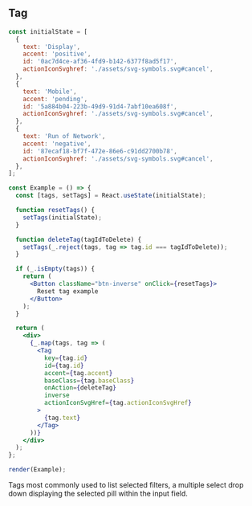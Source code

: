 
## Tag

```jsx live=true
const initialState = [
  {
    text: 'Display',
    accent: 'positive',
    id: '0ac7d4ce-af36-4fd9-b142-6377f8ad5f17',
    actionIconSvghref: './assets/svg-symbols.svg#cancel',
  },
  {
    text: 'Mobile',
    accent: 'pending',
    id: '5a884b04-223b-49d9-91d4-7abf10ea608f',
    actionIconSvghref: './assets/svg-symbols.svg#cancel',
  },
  {
    text: 'Run of Network',
    accent: 'negative',
    id: '87ecaf18-bf7f-472e-86e6-c91dd2700b78',
    actionIconSvghref: './assets/svg-symbols.svg#cancel',
  },
];

const Example = () => {
  const [tags, setTags] = React.useState(initialState);

  function resetTags() {
    setTags(initialState);
  }

  function deleteTag(tagIdToDelete) {
    setTags(_.reject(tags, tag => tag.id === tagIdToDelete));
  }

  if (_.isEmpty(tags)) {
    return (
      <Button className="btn-inverse" onClick={resetTags}>
        Reset tag example
      </Button>
    );
  }

  return (
    <div>
      {_.map(tags, tag => (
        <Tag
          key={tag.id}
          id={tag.id}
          accent={tag.accent}
          baseClass={tag.baseClass}
          onAction={deleteTag}
          inverse
          actionIconSvgHref={tag.actionIconSvgHref}
        >
          {tag.text}
        </Tag>
      ))}
    </div>
  );
};

render(Example);
```

<DesignNotes>
  Tags most commonly used to list selected filters, a multiple select drop down displaying the selected pill within the
  input field.
</DesignNotes>
<Props componentName="Tag" />
